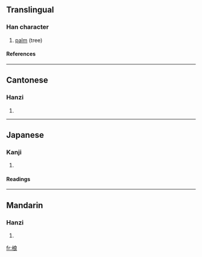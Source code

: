 ==Translingual==
===Han character===
{{Han char|rn=75|rad=木|as=07|sn=11|four=4393<sub>2</sub>|canj=木戈日女 (DIAV)}}
# [[palm]] (tree)
====References====
{{Han ref|kx=0527.140|dkj=14815|dj=0916.070|hdz=21221.040|uh=6879|ud=26745|bh=D5B0|bd=54704}}

----

==Cantonese==
===Hanzi===
{{yue-hanzi|jyut=|y=long4}}
# {{defn|Cantonese}}

----
==Japanese==
===Kanji===
{{ja-kanji|grade=|rs=木07}}
# {{defn|Japanese}} 
====Readings====
{{ja-readings|on=[[ろう]] (rō)|kun=}}

----
==Mandarin==
===Hanzi===
{{cmn-hanzi|pin=[[láng]] ([[lang2]])|wg=lang<sup>2</sup>}}
# {{defn|Mandarin}}

[[fr:桹]]